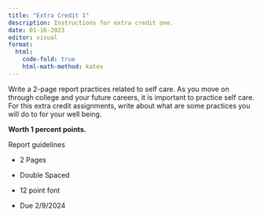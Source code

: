 ```yaml
---
title: "Extra Credit 1"
description: Instructions for extra credit one.
date: 01-16-2023
editor: visual
format:
  html: 
    code-fold: true
    html-math-method: katex
---
```


Write a 2-page report practices related to self care. As you move on through college and your future careers, it is important to practice self care. For this extra credit assignments, write about what are some practices you will do to for your well being.

**Worth 1 percent points.**

Report guidelines

-   2 Pages

-   Double Spaced

-   12 point font

-   Due 2/9/2024
